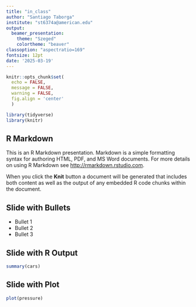 ```yaml
---
title: "in_class"
author: "Santiago Taborga"
institute: "st6374a@american.edu"
output:
  beamer_presentation:
    theme: "Szeged"
    colortheme: "beaver"
classoption: "aspectratio=169"
fontsize: 12pt
date: '2025-03-19'
---
```


```r
knitr::opts_chunk$set(
  echo = FALSE,
  message = FALSE,
  warning = FALSE,
  fig.align = 'center'
  )

library(tidyverse)
library(knitr)
```

## R Markdown

This is an R Markdown presentation. Markdown is a simple formatting syntax for authoring HTML, PDF, and MS Word documents. For more details on using R Markdown see <http://rmarkdown.rstudio.com>.

When you click the **Knit** button a document will be generated that includes both content as well as the output of any embedded R code chunks within the document.

## Slide with Bullets

- Bullet 1
- Bullet 2
- Bullet 3

## Slide with R Output

```r
summary(cars)
```

## Slide with Plot

```r
plot(pressure)
```

